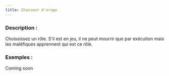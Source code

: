 ```yaml
---
title: Chasseur d'orage
---
```



<Fabled CHASSEUR_D_ORAGE header />

### Description :

Choississez un rôle. S'il est en jeu, il ne peut mourrir que par exécution mais les maléfiques apprennent qui est ce rôle.

### Exemples :

Coming soon
